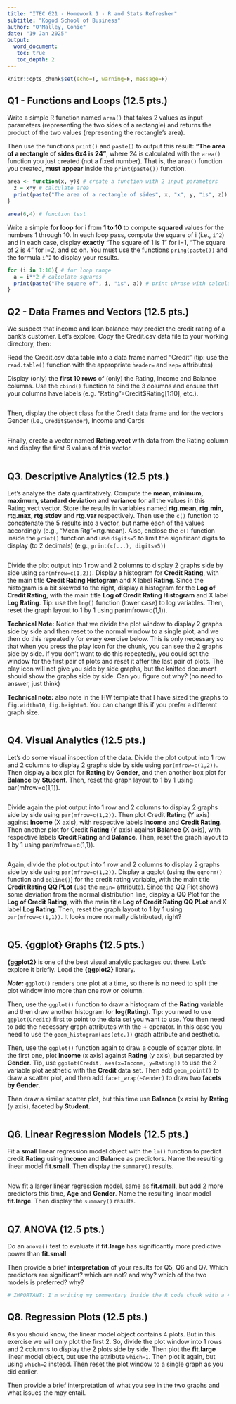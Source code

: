 ```yaml
---
title: "ITEC 621 - Homework 1 - R and Stats Refresher"
subtitle: "Kogod School of Business"
author: "O'Malley, Conie"
date: "19 Jan 2025"
output:
  word_document:
   toc: true
   toc_depth: 2
---
```


```r
knitr::opts_chunk$set(echo=T, warning=F, message=F)
```

## Q1 - Functions and Loops (12.5 pts.)

Write a simple R function named `area()` that takes 2 values as input parameters (representing the two sides of a rectangle) and returns the product of the two values (representing the rectangle's area). 

Then use the functions `print()` and `paste()` to output this result: **"The area of a rectangle of sides 6x4 is 24"**, where 24 is calculated with the `area()` function you just created (not a fixed number). That is, the `area()` function you created, **must appear** inside the `print(paste())` function.

```r
area <- function(x, y){ # create a function with 2 input parameters
  z = x*y # calculate area
  print(paste("The area of a rectangle of sides", x, "x", y, "is", z)) # print phrase with calculations
}

area(6,4) # function test
```

Write a simple **for loop** for i from **1 to 10** to compute **squared** values for the numbers 1 through 10. In each loop pass, compute the square of i (i.e., `i^2`) and in each case, display **exactly** "The square of 1 is 1" for i=1, "The square of 2 is 4" for i=2, and so on. You must use the functions `pring(paste())` and the formula `i^2` to display your results. 

```r
for (i in 1:10){ # for loop range
  a = i**2 # calculate squares
  print(paste("The square of", i, "is", a)) # print phrase with calculations 
}
```

## Q2 - Data Frames and Vectors (12.5 pts.)

We suspect that income and loan balance may predict the credit rating of a bank's customer. Let's explore. Copy the Credit.csv data file to your working directory, then:

Read the Credit.csv data table into a data frame named "Credit" (tip: use the `read.table()` function with the appropriate `header=` and `sep=` attributes)

Display (only) the **first 10 rows** of (only) the Rating, Income and Balance columns. Use the `cbind()` function to bind the 3 columns and ensure that your columns have labels (e.g. "Rating"=Credit$Rating[1:10], etc.). 

```r

```

Then, display the object class for the Credit data frame and for the vectors Gender (i.e., `Credit$Gender`), Income and Cards

```r

```

Finally, create a vector named **Rating.vect** with data from the Rating column and display the first 6 values of this vector.

```r

```

## Q3. Descriptive Analytics (12.5 pts.)

Let's analyze the data quantitatively. Compute the **mean, minimum, maximum, standard deviation** and **variance** for all the values in this Rating.vect vector. Store the results in variables named **rtg.mean, rtg.min, rtg.max, rtg.stdev** and **rtg.var** respectively. Then use the `c()` function to concatenate the 5 results into a vector, but name each of the values accordingly (e.g., "Mean Rtg"=rtg.mean). Also, enclose the `c()` function inside the `print()` function and use `digits=5` to limit the significant digits to display (to 2 decimals) (e.g., `print(c(...), digits=5)`)

```r

```

Divide the plot output into 1 row and 2 columns to display 2 graphs side by side using `par(mfrow=c(1,2))`. Display a histogram for **Credit Rating**, with the main title **Credit Rating Histogram** and X label **Rating**. Since the histogram is a bit skewed to the right, display a histogram for the **Log of Credit Rating**, with the main title **Log of Credit Rating Histogram** and X label **Log Rating**. Tip: use the `log()` function (lower case) to log variables. Then, reset the graph layout to 1 by 1 using par(mfrow=c(1,1)).

**Technical Note:** Notice that we divide the plot window to display 2 graphs side by side and then reset to the normal window to a single plot, and we then do this repeatedly for every exercise below. This is only necessary so that when you press the play icon for the chunk, you can see the 2 graphs side by side. If you don't want to do this repeatedly, you could set the window for the first pair of plots and reset it after the last pair of plots. The play icon will not give you side by side graphs, but the knitted document should show the graphs side by side. Can you figure out why? (no need to answer, just think)

**Technical note:** also note in the HW template that I have sized the graphs to `fig.width=10`, `fig.height=6`. You can change this if you prefer a different graph size.

```r

```

## Q4. Visual Analytics (12.5 pts.)

Let's do some visual inspection of the data. Divide the plot output into 1 row and 2 columns to display 2 graphs side by side using `par(mfrow=c(1,2))`. Then display a box plot for **Rating** by **Gender**, and then another box plot for **Balance** by **Student**. Then, reset the graph layout to 1 by 1 using par(mfrow=c(1,1)).

```r

```

Divide again the plot output into 1 row and 2 columns to display 2 graphs side by side using `par(mfrow=c(1,2))`. Then plot Credit **Rating** (Y axis) against **Income** (X axis), with respective labels **Income** and **Credit Rating**. Then another plot for Credit **Rating** (Y axis) against **Balance** (X axis), with respective labels **Credit Rating** and **Balance**. Then, reset the graph layout to 1 by 1 using par(mfrow=c(1,1)). 

```r

```

Again, divide the plot output into 1 row and 2 columns to display 2 graphs side by side using `par(mfrow=c(1,2))`. Display a qqplot (using the `qqnorm()` function and `qqline()`) for the credit rating variable, with the main title **Credit Rating QQ PLot** (use the `main=` attribute). Since the QQ Plot shows some deviation from the normal distribution line, display a QQ Plot for the **Log of Credit Rating**, with the main title **Log of Credit Rating QQ PLot** and X label **Log Rating**. Then, reset the graph layout to 1 by 1 using `par(mfrow=c(1,1))`. It looks more normally distributed, right?

```r

```

## Q5. {ggplot} Graphs (12.5 pts.)

**{ggplot2}** is one of the best visual analytic packages out there. Let's explore it briefly. Load the **{ggplot2}** library.

***Note:*** `ggplot()` renders one plot at a time, so there is no need to split the plot window into more than one row or column. 

Then, use the `ggplot()` function to draw a histogram of the **Rating** variable and then draw another histogram for **log(Rating)**. Tip: you need to use `ggplot(Credit)` first to point to the data set you want to use. You then need to add the necessary graph attributes with the **+** operator. In this case you need to use the `geom_histogram(aes(etc.))` graph attribute and aesthetic.

Then, use the `ggplot()` function again to draw a couple of scatter plots. In the first one, plot **Income** (x axis) against **Rating** (y axis), but separated by **Gender**. Tip, use `ggplot(Credit, aes(x=Income, y=Rating))` to use the 2 variable plot aesthetic with the **Credit** data set. Then add `geom_point()` to draw a scatter plot, and then add `facet_wrap(~Gender)` to draw two **facets by Gender**.

Then draw a similar scatter plot, but this time use **Balance** (x axis) by **Rating** (y axis), faceted by **Student**.

```r

```

## Q6. Linear Regression Models (12.5 pts.)

Fit a **small** linear regression model object with the `lm()` function to predict credit **Rating** using **Income** and **Balance** as predictors. Name the resulting linear model **fit.small**. Then display the `summary()` results. 

```r

```

Now fit a larger linear regression model, same as **fit.small**, but add 2 more predictors this time, **Age** and **Gender**. Name the resulting linear model **fit.large**. Then display the `summary()` results. 

```r

```

## Q7. ANOVA (12.5 pts.)

Do an `anova()` test to evaluate if **fit.large** has significantly more predictive power than **fit.small**. 

Then provide a brief **interpretation** of your results for Q5, Q6 and Q7. Which predictors are significant? which are not? and why? which of the two models is preferred? why?

```r

# IMPORTANT: I'm writing my commentary inside the R code chunk with a # text entry, only because I want to hide it for the homework. Once I turn the echo on with echo=T to show the code you will see my answer. However, you should NEVER write your interpretation reports inside the R code chunk. It looks unprofessional and some times {knitr} does not knit it well. Write all your answers outside of the code chunk.
```

## Q8. Regression Plots (12.5 pts.)

As you should know, the linear model object contains 4 plots. But in this exercise we will only plot the first 2. So, divide the plot window into 1 rows and 2 columns to display the 2 plots side by side. Then plot the **fit.large** linear model object, but use the attribute `which=1`. Then plot it again, but using `which=2` instead. Then reset the plot window to a single graph as you did earlier.

Then provide a brief interpretation of what you see in the two graphs and what issues the may entail.

```r

```

